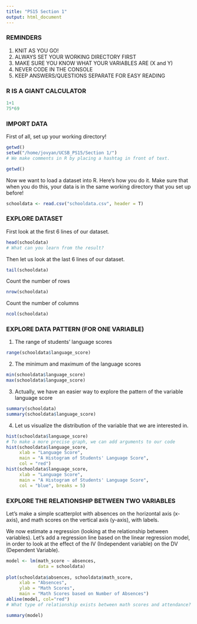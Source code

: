 ```yaml
---
title: "PS15 Section 1"
output: html_document
---
```



### REMINDERS
1. KNIT AS YOU GO!
2. ALWAYS SET YOUR WORKING DIRECTORY FIRST
3. MAKE SURE YOU KNOW WHAT YOUR VARIABLES ARE (X and Y)
4. NEVER CODE IN THE CONSOLE
5. KEEP ANSWERS/QUESTIONS SEPARATE FOR EASY READING



### R IS A GIANT CALCULATOR
```r
1+1
75*69
```



### IMPORT DATA
First of all, set up your working directory!
```r
getwd()
setwd("/home/jovyan/UCSB_PS15/Section 1/") 
# We make comments in R by placing a hashtag in front of text.

getwd()
```

Now we want to load a dataset into R. Here's how you do it. Make sure that when you do this, your data is in the same working directory that you set up before!


```r
schooldata <- read.csv("schooldata.csv", header = T)
```



### EXPLORE DATASET
First look at the first 6 lines of our dataset.
```r
head(schooldata)
# What can you learn from the result?
```

Then let us look at the last 6 lines of our dataset.
```r
tail(schooldata)
```

Count the number of rows
```r
nrow(schooldata)
```

Count the number of columns
```r
ncol(schooldata)
```



### EXPLORE DATA PATTERN (FOR ONE VARIABLE)
1. The range of students' language scores
```r
range(schooldata$language_score)
```

2. The minimum and maximum of the language scores
```r
min(schooldata$language_score)
max(schooldata$language_score)
```

3. Actually, we have an easier way to explore the pattern of the variable language score
```r
summary(schooldata)
summary(schooldata$language_score)
```

4. Let us visualize the distribution of the variable that we are interested in.
```r
hist(schooldata$language_score)
# To make a more precise graph, we can add arguments to our code
hist(schooldata$language_score,      
     xlab = "Language Score", 
     main = "A Histogram of Students' Language Score",
     col = "red")
hist(schooldata$language_score, 
     xlab = "Language Score", 
     main = "A Histogram of Students' Language Score",
     col = "blue", breaks = 5)
```



### EXPLORE THE RELATIONSHIP BETWEEN TWO VARIABLES
Let's make a simple scatterplot with absences on the horizontal axis (x-axis), and math scores on the vertical axis (y-axis), with labels.

We now estimate a regression (looking at the relationship between variables). Let's add a regression line based on the linear regression model, in order to look at the effect of the IV (Independent variable) on the DV (Dependent Variable).

```r
model <- lm(math_score ~ absences,
            data = schooldata)
            
plot(schooldata$absences, schooldata$math_score, 
     xlab = "Absences",
     ylab = "Math Scores", 
     main = "Math Scores based on Number of Absences")
abline(model, col="red") 
# What type of relationship exists between math scores and attendance?

summary(model)
```
